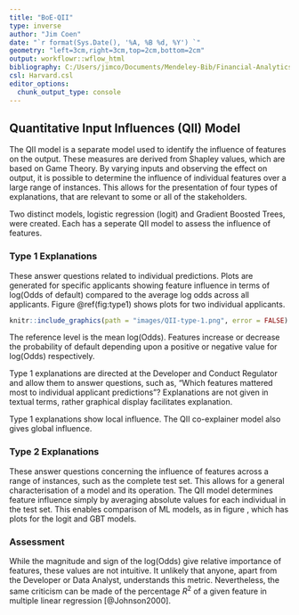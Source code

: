 ```yaml
---
title: "BoE-QII"
type: inverse
author: "Jim Coen"
date: "`r format(Sys.Date(), '%A, %B %d, %Y') `"
geometry: "left=3cm,right=3cm,top=2cm,bottom=2cm"
output: workflowr::wflow_html
bibliography: C:/Users/jimco/Documents/Mendeley-Bib/Financial-Analytics-Thesis.bib
csl: Harvard.csl
editor_options:
  chunk_output_type: console
---
```


## Quantitative Input Influences (QII) Model
The QII model is a separate model used to identify the influence of features on the output.  These measures are derived from Shapley values, which are based on Game Theory.  By varying  inputs and observing the effect on output, it is possible to determine the influence of individual features over a large range of instances.  This allows for the presentation of four types of explanations, that are relevant to some or all of the stakeholders.

Two distinct models, logistic regression (logit) and Gradient Boosted Trees, were created.  Each has a seperate QII model to assess the influence of features.

### Type 1 Explanations {.unnumbered}
These answer questions related to individual predictions.  Plots are generated for specific applicants showing feature influence in terms of log(Odds of default) compared to the average log odds across all applicants.  Figure \@ref(fig:type1) shows plots for two individual applicants.  

```r
knitr::include_graphics(path = "images/QII-type-1.png", error = FALSE)
```

The reference level is the mean log(Odds).  Features increase or decrease the probability of default depending upon a positive or negative value for log(Odds) respectively.  

Type 1 explanations are directed at the Developer and Conduct Regulator and allow them to answer questions, such as, "Which features mattered most to individual applicant predictions"?  Explanations are not given in textual terms, rather graphical display facilitates explanation.

Type 1 explanations show local influence.  The QII co-explainer model also gives global influence.

### Type 2 Explanations {.unnumbered}
These answer questions concerning the influence of features across a range of instances, such as the complete test set.  This allows for a general characterisation of a model and its operation.  The QII model determines feature influence simply by averaging absolute values for each individual in the test set.  This enables comparison of ML models, as in figure , which has plots for the logit and GBT models.    




### Assessment {.unnumbered}
While the magnitude and sign of the log(Odds) give relative importance of features, these values are not intuitive.  It unlikely that anyone, apart from the Developer or Data Analyst, understands this metric.  Nevertheless, the same criticism can be made of the percentage $R^2$ of a given feature in multiple linear regression [@Johnson2000].  
